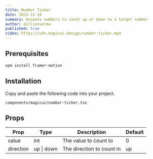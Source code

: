 ```yaml
---
title: Number Ticker
date: 2023-11-18
summary: Animate numbers to count up or down to a target number
author: dillionverma
published: true
video: https://cdn.magicui.design/number-ticker.mp4
---
```


<ComponentPreview name="number-ticker-demo" />

<Steps>

<Step>

## Prerequisites

```bash
npm install framer-motion
```

</Step>

<Step>

## Installation

Copy and paste the following code into your project.

```text
components/magicui/number-ticker.tsx
```

<ComponentSource name="number-ticker" />

</Step>

</Steps>

## Props

| Prop      | Type       | Description               | Default |
| --------- | ---------- | ------------------------- | ------- |
| value     | int        | The value to count to     | 0       |
| direction | up \| down | The direction to count in | up      |
